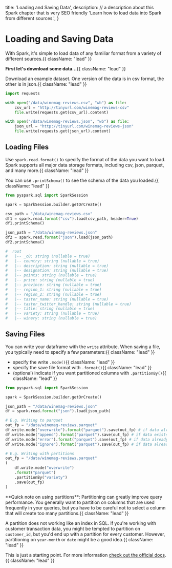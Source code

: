   title: 'Loading and Saving Data',
  description:
    // a description about this Spark chapter that is very SEO friendly
    'Learn how to load data into Spark from different sources.',
}

# Loading and Saving Data

With Spark, it's simple to load data of any familiar format from a variety of different sources.{{ className: "lead" }}

**First let's download some data...**{{ className: "lead" }}

Download an example dataset. One version of the data is in csv format, the other is in json.{{ className: "lead" }}

```python {{ title: "Python" }}
import requests

with open("/data/winemag-reviews.csv", "wb") as file:
    csv_url = "http://tinyurl.com/winemag-reviews-csv"
    file.write(requests.get(csv_url).content)

with open("/data/winemag-reviews.json", "wb") as file:
    json_url = "http://tinyurl.com/winemag-reviews-json"
    file.write(requests.get(json_url).content)
```

## Loading Files

Use `spark.read.format()` to specify the format of the data you want to load. Spark supports all major data storage formats, including csv, json, parquet, and many more.{{ className: "lead" }}

You can use `.printSchema()` to see the schema of the data you loaded.{{ className: "lead" }}

```python {{ title: "Python" }}
from pyspark.sql import SparkSession

spark = SparkSession.builder.getOrCreate()

csv_path = "/data/winemag-reviews.csv"
df1 = spark.read.format("csv").load(csv_path, header=True)
df1.printSchema()

json_path = "/data/winemag-reviews.json"
df2 = spark.read.format("json").load(json_path)
df2.printSchema()

#  root
#   |-- _c0: string (nullable = true)
#   |-- country: string (nullable = true)
#   |-- description: string (nullable = true)
#   |-- designation: string (nullable = true)
#   |-- points: string (nullable = true)
#   |-- price: string (nullable = true)
#   |-- province: string (nullable = true)
#   |-- region_1: string (nullable = true)
#   |-- region_2: string (nullable = true)
#   |-- taster_name: string (nullable = true)
#   |-- taster_twitter_handle: string (nullable = true)
#   |-- title: string (nullable = true)
#   |-- variety: string (nullable = true)
#   |-- winery: string (nullable = true)
```

## Saving Files

You can write your dataframe with the `write` attribute. When saving a file, you typically need to specify a few parameters:{{ className: "lead" }}
- specify the write `.mode()`{{ className: "lead" }}
- specify the save file format with `.format()`{{ className: "lead" }}
- (optional) indicate if you want partitioned columns with `.partitionBy()`{{ className: "lead" }}

```python
from pyspark.sql import SparkSession

spark = SparkSession.builder.getOrCreate()

json_path = "/data/winemag-reviews.json"
df = spark.read.format("json").load(json_path)

# E.g. Writing to parquet
out_fp = "/data/winemag-reviews.parquet"
df.write.mode("overwrite").format("parquet").save(out_fp) # if data already exists, overwrite
df.write.mode("append").format("parquet").save(out_fp) # if data exists, append, otherwise create
df.write.mode("error").format("parquet").save(out_fp) # if data already exists, throw exception
df.write.mode("ignore").format("parquet").save(out_fp) # if data alread exists, do nothing

# E.g. Writing with partitions
out_fp = "/data/winemag-reviews.parquet"
(
    df.write.mode("overwrite")
    .format("parquet")
    .partitionBy("variety")
    .save(out_fp)
)
```

<Note>
**Quick note on using partitions**: Partitioning can greatly improve query performance. You generally want to partition on columns that are used frequently in your queries, but you have to be careful not to select a column that will create too many partitions.{{ className: "lead" }}

A partition does not working like an index in SQL. If you're working with customer transaction data, you might be tempted to partition on `customer_id`, but you'd end up with a partition for every customer. However, partitioning on `year-month` or `date` might be a good idea.{{ className: "lead" }}
</Note>

This is just a starting point. For more information [check out the official docs](https://spark.apache.org/docs/latest/sql-data-sources-load-save-functions.html).{{ className: "lead" }}